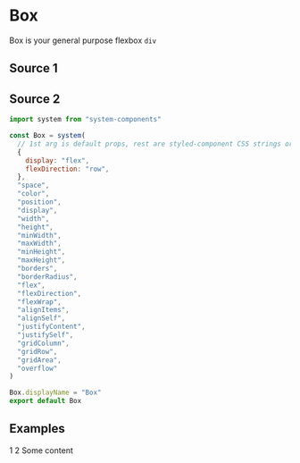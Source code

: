 
# Box

Box is your general purpose flexbox `div`

## Source 1

<BoxSource />

## Source 2

```jsx
import system from "system-components"

const Box = system(
  // 1st arg is default props, rest are styled-component CSS strings or objects
  {
    display: "flex",
    flexDirection: "row",
  },
  "space",
  "color",
  "position",
  "display",
  "width",
  "height",
  "minWidth",
  "maxWidth",
  "minHeight",
  "maxHeight",
  "borders",
  "borderRadius",
  "flex",
  "flexDirection",
  "flexWrap",
  "alignItems",
  "alignSelf",
  "justifyContent",
  "justifySelf",
  "gridColumn",
  "gridRow",
  "gridArea",
  "overflow"
)

Box.displayName = "Box"
export default Box
```

## Examples

<Playground>
  <Box>
  <Box width="2rem" height="2rem" bg="green.4" m={2}>
  1
  </Box>
  <Box width="2rem" height="2rem" bg="green.4" m={2}>
  2
  </Box>
  </Box>
</Playground>

<Playground>
  <Box border={1}>Some content</Box>
</Playground>

